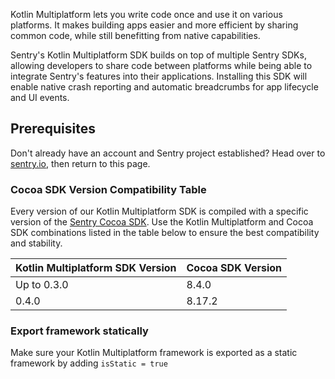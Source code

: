 Kotlin Multiplatform lets you write code once and use it on various platforms.
It makes building apps easier and more efficient by sharing common code, while still benefitting from native capabilities.

Sentry's Kotlin Multiplatform SDK builds on top of multiple Sentry SDKs, allowing developers to share code between platforms while being able to integrate Sentry's features into their applications.
Installing this SDK will enable native crash reporting and automatic breadcrumbs for app lifecycle and UI events.

## Prerequisites

Don't already have an account and Sentry project established? Head over to [sentry.io](https://sentry.io/signup/), then return to this page.

### Cocoa SDK Version Compatibility Table

Every version of our Kotlin Multiplatform SDK is compiled with a specific version of the [Sentry Cocoa SDK](/platforms/apple/).
Use the Kotlin Multiplatform and Cocoa SDK combinations listed in the table below to ensure the best compatibility and stability.

| Kotlin Multiplatform SDK Version | Cocoa SDK Version |
| -------------------------------- | ----------------- |
| Up to 0.3.0                      | 8.4.0             |
| 0.4.0                            | 8.17.2            |

### Export framework statically

Make sure your Kotlin Multiplatform framework is exported as a static framework by adding `isStatic = true`
